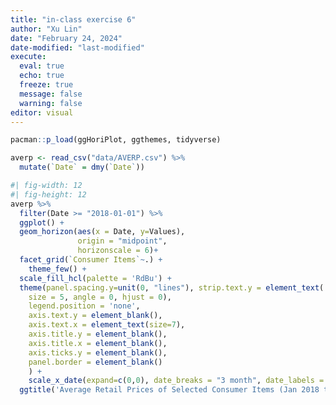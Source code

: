 ```yaml
---
title: "in-class exercise 6"
author: "Xu Lin"
date: "February 24, 2024"
date-modified: "last-modified"
execute: 
  eval: true
  echo: true
  freeze: true
  message: false 
  warning: false
editor: visual
---
```


```r
pacman::p_load(ggHoriPlot, ggthemes, tidyverse)
```

```r
averp <- read_csv("data/AVERP.csv") %>%
  mutate(`Date` = dmy(`Date`))
```

```r
#| fig-width: 12
#| fig-height: 12
averp %>% 
  filter(Date >= "2018-01-01") %>%
  ggplot() +
  geom_horizon(aes(x = Date, y=Values), 
               origin = "midpoint", 
               horizonscale = 6)+
  facet_grid(`Consumer Items`~.) +
    theme_few() +
  scale_fill_hcl(palette = 'RdBu') +
  theme(panel.spacing.y=unit(0, "lines"), strip.text.y = element_text(
    size = 5, angle = 0, hjust = 0),
    legend.position = 'none',
    axis.text.y = element_blank(),
    axis.text.x = element_text(size=7),
    axis.title.y = element_blank(),
    axis.title.x = element_blank(),
    axis.ticks.y = element_blank(),
    panel.border = element_blank()
    ) +
    scale_x_date(expand=c(0,0), date_breaks = "3 month", date_labels = "%b%y") +
  ggtitle('Average Retail Prices of Selected Consumer Items (Jan 2018 to Dec 2022)')
```
